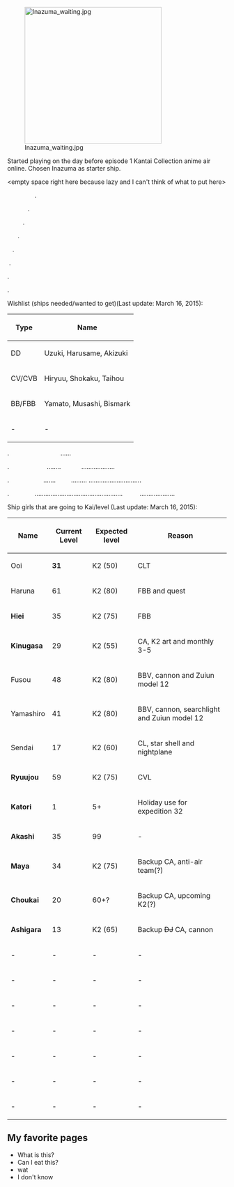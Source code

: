 [[File:Inazuma_waiting.jpg|thumb|314px]]

Started playing on the day before episode 1 Kantai Collection anime air online. Chosen Inazuma as starter ship.

<empty space right here because lazy and I can't think of what to put here>

                .

            .

         .

      .

   .

 .

.

.

Wishlist (ships needed/wanted to get)(Last update: March 16, 2015):
{| border="0" cellpadding="0" cellspacing="0" class="article-table" style="width: 500px; height: 200px;"
|-
! scope="col"|Type
! scope="col"|Name
|-
|DD
|Uzuki, Harusame, Akizuki
|-
|CV/CVB
|Hiryuu, Shokaku, Taihou
|-
|BB/FBB
|Yamato, Musashi, Bismark
|-
| -
| -
|}

.                              ......

.                      ........            ...................

.                    .......         ......... ..............................

.               ..................................................          ....................

Ship girls that are going to Kai/level (Last update: March 16, 2015):
{| border="0" cellpadding="1" cellspacing="1" class="article-table" style="width: 600px; height: 200px;"
|-
! scope="col"|Name
! scope="col"|Current Level
! scope="col"|Expected level
! scope="col"|Reason
|-
! scope="col"|

Ooi 
! scope="col"|<span style="font-weight:bold;">31</span>
! scope="col"|K2 (50)
! scope="col"|CLT
|-
|

<p style="font-weight:bold;margin-top:1em;margin-bottom:1em;">Haruna</p>
|61
|K2 (80)
|FBB and quest
|-
|

<p style="font-weight:bold;margin-top:1em;margin-bottom:1em;"><span style="font-weight:bold;">Hiei</span></p>
|35
|K2 (75)
|FBB
|-
|

<p style="font-weight:bold;margin-top:1em;margin-bottom:1em;"><span style="font-weight:bold;">Kinugasa</span></p>
|29
|K2 (55)
|CA, K2 art and monthly 3-5
|-
|

<p style="font-weight:bold;margin-top:1em;margin-bottom:1em;">Fusou </p>
|48
|K2 (80)
|BBV, cannon and Zuiun model 12
|-
|

<p style="font-weight:bold;margin-top:1em;margin-bottom:1em;">Yamashiro</p>
|41
|K2 (80)
|BBV, cannon, searchlight and Zuiun model 12
|-
|

<p style="font-weight:bold;margin-top:1em;margin-bottom:1em;">Sendai</p>
|17
|K2 (60)
|CL, star shell and nightplane
|-
|<span style="font-weight:bold;">Ryuujou</span>
|59
|K2 (75)
|CVL
|-
|<span style="font-weight:bold;">Katori</span>
|1
|5+
|Holiday use for expedition 32
|-
|<span style="font-weight:bold;">Akashi</span>
|35
|99
| -
|-
|<span style="font-weight:bold;">Maya</span>
|34
|K2 (75)
|Backup CA, anti-air team(?)
|-
|<span style="font-weight:bold;">Choukai</span>
|20
|60+?
|Backup CA, upcoming K2(?)
|-
|<span style="font-weight:bold;">Ashigara</span>
|13
|K2 (65)
|Backup <s>DJ</s> CA, cannon
|-
| -
| -
| -
| -
|-
| -
| -
| -
| -
|-
| -
| -
| -
| -
|-
| -
| -
| -
| -
|-
| -
| -
| -
| -
|-
| -
| -
| -
| -
|-
| -
| -
| -
| -
|}




==My favorite pages==

* What is this?
* Can I eat this?
* wat
* I don't know